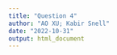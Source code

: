 ```yaml
---
title: "Question 4"
author: "AO XU; Kabir Snell"
date: "2022-10-31"
output: html_document
---
```




